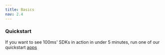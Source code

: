 ---
title: Basics
nav: 2.4
---

<Content alias="basics" />

### Quickstart

If you want to see 100ms' SDKs in action in under 5 minutes, run one of our quickstart [apps](/server-side/v2/guides/quickstart)
